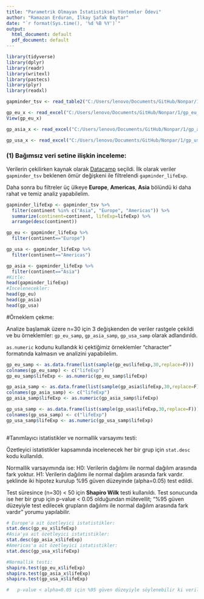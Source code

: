 ```yaml
---
title: "Parametrik Olmayan İstatistiksel Yöntemler Ödevi"
author: "Ramazan Erduran, İlkay Şafak Baytar"
date: "`r format(Sys.time(), '%d %B %Y')`"
output:
  html_document: default
  pdf_document: default
---
```



```r
library(tidyverse)
library(dplyr)
library(readr)
library(writexl)
library(pastecs)
library(plyr)
library(readxl)

gapminder_tsv <- read_table2("C:/Users/lenovo/Documents/GitHub/Nonpar/1/gapminder.tsv.txt")

gp_eu_x <- read_excel("C:/Users/lenovo/Documents/GitHub/Nonpar/1/gp_eu_x.xlsx")
View(gp_eu_x)

gp_asia_x <- read_excel("C:/Users/lenovo/Documents/GitHub/Nonpar/1/gp_asia_x.xlsx")

gp_usa_x <- read_excel("C:/Users/lenovo/Documents/GitHub/Nonpar/1/gp_usa_x.xlsx")

```


### (1) Bağımsız veri setine ilişkin inceleme:

  Verilerin çekilirken kaynak olarak [Datacamp](datacamp.com) seçildi.
İlk olarak veriler `gapminder_tsv` beklenen ömür değişkeni ile filtrelendi `gapminder_lifeExp`.

  Daha sonra bu filtreler üç ülkeye **Europe**, **Americas**, **Asia** bölündü ki daha rahat ve temiz analiz yapabilelim. 

```r
gapminder_lifeExp <- gapminder_tsv %>%
  filter(continent %in% c("Asia", "Europe", "Americas")) %>%
  summarize(continent=continent, lifeExp=lifeExp) %>%
  arrange(desc(continent))

gp_eu <- gapminder_lifeExp %>%
  filter(continent=="Europe")

gp_usa <- gapminder_lifeExp %>%
  filter(continent=="Americas")

gp_asia <- gapminder_lifeExp %>%
  filter(continent=="Asia")
#Kitle:
head(gapminder_lifeExp)
#İncelenecekler:
head(gp_eu)
head(gp_asia)
head(gp_usa)

```

#Örneklem çekme:

  Analize başlamak üzere n=30 için 3 değişkenden de veriler rastgele çekildi ve bu örneklemler:
  `gp_eu_samp`, `gp_asia_samp`, `gp_usa_samp` olarak adlandırıldı.
  
  `as.numeric` kodunu kullandık ki çektiğimiz örneklemler "character" formatında kalmasın ve analizini yapabilelim.

```r

gp_eu_samp <- as.data.frame(list(sample(gp_eu$lifeExp,30,replace=F)))
colnames(gp_eu_samp) <- c("lifeExp")
gp_eu_samp$lifeExp <- as.numeric(gp_eu_samp$lifeExp)

gp_asia_samp <- as.data.frame(list(sample(gp_asia$lifeExp,30,replace=F)))
colnames(gp_asia_samp) <- c("lifeExp")
gp_asia_samp$lifeExp <- as.numeric(gp_asia_samp$lifeExp)

gp_usa_samp <- as.data.frame(list(sample(gp_usa$lifeExp,30,replace=F)))
colnames(gp_usa_samp) <- c("lifeExp")
gp_usa_samp$lifeExp <- as.numeric(gp_usa_samp$lifeExp)
 
```

#Tanımlayıcı istatistikler ve normallik varsayımı testi:

  Özetleyici istatistikler kapsamında incelenecek her bir grup için `stat.desc` kodu kullanıldı.
  
  Normallik varsayımında ise:
H0: Verilerin dağılımı ile normal dağılım arasında fark yoktur.
H1: Verilerin dağılımı ile normal dağılım arasında fark vardır.
şeklinde iki hipotez kurulup %95 güven düzeyinde (alpha=0.05) test edildi.

  Test süresince (n=30) < 50 için **Shapiro Wilk** testi kullanıldı. Test sonucunda ise her bir grup için p-value < 0.05 olduğundan mütevellit;
  "%95 güven düzeyiyle test edilecek grupların dağılımı ile normal dağılım arasında fark vardır" yorumu yapılabilir.


```r
# Europe'a ait özetleyici istatistikler:
stat.desc(gp_eu_x$lifeExp)
#Asia'ya ait özetleyici istatistikler:
stat.desc(gp_asia_x$lifeExp)
#Americas'a ait özetleyici istatistikler:
stat.desc(gp_usa_x$lifeExp)

#Normallik testi:
shapiro.test(gp_eu_x$lifeExp)
shapiro.test(gp_asia_x$lifeExp)
shapiro.test(gp_usa_x$lifeExp)

#   p-value < alpha=0.05 için %95 güven düzeyiyle söylenebilir ki veriler ile normal dağılım arasında fark vardır.

```









